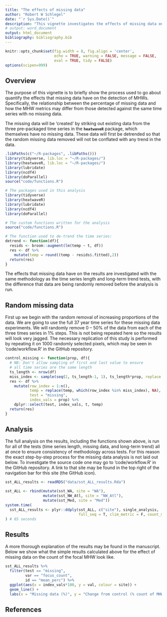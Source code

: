 ```yaml
---
title: "The effects of missing data"
author: "Robert W Schlegel"
date: "`r Sys.Date()`"
description: "This vignette investigates the effects of missing data on the detection of MHWs."
# output: word_document
output: html_document
bibliography: bibliography.bib
---
```


```r
knitr::opts_chunk$set(fig.width = 8, fig.align = 'center',
                      echo = TRUE, warning = FALSE, message = FALSE, 
                      eval = TRUE, tidy = FALSE)
options(scipen=999)
```


## Overview

The purpose of this vignette is to briefly show the process used to go about quantify the effects that missing data have on the detection of MHWs. Specifically, the relationship between the percentage of missing data and how the MHW metrics may differ from those detected against the same time series with  no missing data.

The missing data will be 'created' by striking out existing data from the three pre-packaged time series in the __`heatwaveR`__ package, which themselves have no missing data. These data will first be detrended so that the random missing data removed will not be conflated with any trend in the data. 

```r
.libPaths(c("~/R-packages", .libPaths()))
library(tidyverse, lib.loc = "~/R-packages/")
library(heatwaveR, lib.loc = "~/R-packages/")
library(lubridate)
library(ncdf4)
library(doParallel)
source("code/functions.R")
```

```r
# The packages used in this analysis
library(tidyverse)
library(heatwaveR)
library(lubridate)
library(ncdf4)
library(doParallel)

# The custom functions written for the analysis
source("code/functions.R")
```

```r
# The function used to de-trend the time series:
detrend <- function(df){
  resids <- broom::augment(lm(temp ~ t, df))
  res <- df %>%
    mutate(temp = round((temp - resids$.fitted),2))
  return(res)
}
```

The effects that missing data have on the results are investigated with the same methodology as the time series length and long-term trend tests, with the difference that data are being randomly removed before the analysis is run.


## Random missing data

First up we begin with the random removal of increasing proportions of the data. We are going to use the full 37 year time series for these missing data experiments. We will randomly remove 0 -- 50% of the data from each of the three times series in 1% steps. This is not being repeated here so the results will look very jagged. The necessary replication of this study is performed by repeating it on 1000 randomly selected pixels, which may be seen in 'code/workflow.R' in the GitHub repository.

```r
control_missing <- function(prop, df){
  # NB: Don't allow sampling of first and last value to ensure
  # all time series are the same length
  ts_length <- nrow(df)
  miss_index <- sample(seq(2, ts_length-1, 1), ts_length*prop, replace = F)
  res <- df %>%
    mutate(row_index = 1:n(),
           temp = replace(temp, which(row_index %in% miss_index), NA),
           test = "missing",
           index_vals = prop) %>%
    dplyr::select(test, index_vals, t, temp)
  return(res)
}
```


## Analysis

The full analysis on the results, including the functions shown above, is run for all of the tests (time series length, missing data, and long-term trend) all at once to ensure consistency of methodology across tests. For this reason the exact step-by-step process for the missing data analysis is not laid out below. To investigate the source code one may go to 'code/workflow.R' in the GitHub repository. A link to that site may be found in the top right of the navigation bar for this site (the GitHub icon).

```r
sst_ALL_results <- readRDS("data/sst_ALL_results.Rda")
```


```r
sst_ALL <- rbind(mutate(sst_WA, site = "WA"),
                 mutate(sst_NW_Atl, site = "NW_Atl"),
                 mutate(sst_Med, site = "Med"))
system.time(
  sst_ALL_results <- plyr::ddply(sst_ALL, c("site"), single_analysis, .parallel = T,
                                 full_seq = T, clim_metric = F, count_miss = T, windows = T)
) # 65 seconds
```


## Results

A more thorough explanation of the results may be found in the manuscript. Below we show what the simple results calculated above for the effect of missing data on the count of the focal MHW look like.

```r
sst_ALL_results %>% 
  filter(test == "missing",
         var == "focus_count",
         id == "mean_perc") %>% 
  ggplot(aes(x = index_vals*100, y = val, colour = site)) +
  geom_line() +
  labs(x = "Missing data (%)", y = "Change from control (% count of MHWs)", colour = "Site")
```


## References

